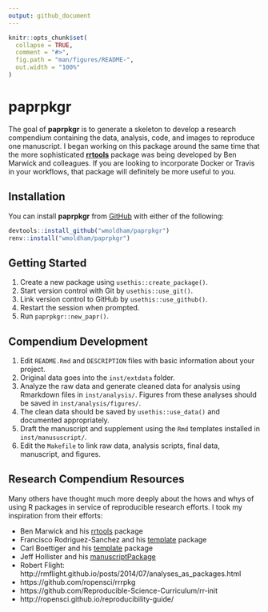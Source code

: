```yaml
---
output: github_document
---
```


<!-- README.md is generated from README.Rmd. Please edit that file -->

```r
knitr::opts_chunk$set(
  collapse = TRUE,
  comment = "#>",
  fig.path = "man/figures/README-",
  out.width = "100%"
)
```

# paprpkgr

<!-- badges: start -->
<!-- badges: end -->

The goal of **paprpkgr** is to generate a skeleton to develop a research 
compendium containing the data, analysis, code, and images to reproduce one 
manuscript. I began working on this package around the same time that the more 
sophisticated [**rrtools**](https://github.com/benmarwick/rrtools) package was being 
developed by Ben Marwick and colleagues. If you are looking to incorporate Docker 
or Travis in your workflows, that package will definitely be more useful to you. 

## Installation

You can install **paprpkgr** from [GitHub](https://github.com) with either of the 
following:

``` r
devtools::install_github("wmoldham/paprpkgr")
renv::install("wmoldham/paprpkgr")
```

## Getting Started

1. Create a new package using `usethis::create_package()`. 
1. Start version control with Git by `usethis::use_git()`.
1. Link version control to GitHub by `usethis::use_github()`.
1. Restart the session when prompted.
1. Run `paprpkgr::new_papr()`. 

## Compendium Development

1. Edit `README.Rmd` and `DESCRIPTION` files with basic information about your
project.
1. Original data goes into the `inst/extdata` folder.
1. Analyze the raw data and generate cleaned data for analysis using Rmarkdown
files in `inst/analysis/`. Figures from these analyses should be saved in
`inst/analysis/figures/`.
1. The clean data should be saved by `usethis::use_data()` and documented 
appropriately.
1. Draft the manuscript and supplement using the `Rmd` templates installed in 
`inst/manususcript/`. 
1. Edit the `Makefile` to link raw data, analysis scripts, final data, manuscript, 
and figures. 

## Research Compendium Resources

Many others have thought much more deeply about the hows and whys of using 
R packages in service of reproducible research efforts. I took my inspiration from
their efforts: 

* Ben Marwick and his [rrtools](https://github.com/benmarwick/rrtools) package
* Francisco Rodriguez-Sanchez and his [template](https://github.com/Pakillo/template) package
* Carl Boettiger and his [template](https://github.com/cboettig/template) package
* Jeff Hollister and his [manuscriptPackage](https://github.com/jhollist/manuscriptPackage)
* Robert Flight: http://rmflight.github.io/posts/2014/07/analyses_as_packages.html
* https://github.com/ropensci/rrrpkg
* https://github.com/Reproducible-Science-Curriculum/rr-init
* http://ropensci.github.io/reproducibility-guide/
